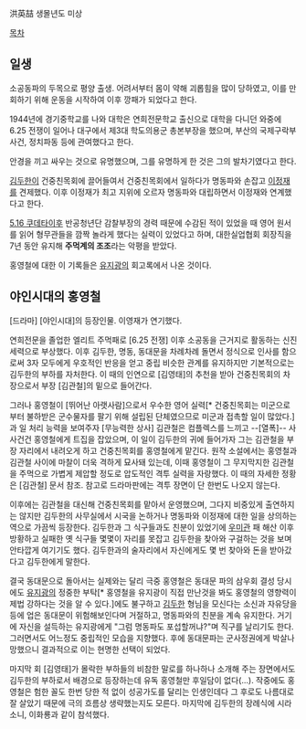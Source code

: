 洪英喆
생몰년도 미상

[[목차]]
== 일생 ==
소공동파의 두목으로 평양 출생. 어려서부터 몸이 약해 괴롭힘을 많이 당하였고, 이를 만회하기 위해 운동을 시작하여 이후 깡패가 되었다고 한다.

1944년에 경기중학교를 나와 대학은 연희전문학교 출신으로 대학을 다니던 와중에 6.25 전쟁이 일어나 대구에서 제3대 학도의용군 총본부장을 했으며, 부산의 국제구락부 사건, 정치파동 등에 관여했다고 한다.

안경을 끼고 싸우는 것으로 유명했으며, 그를 유명하게 한 것은 그의 발차기였다고 한다.

[[김두한]]이 건중친목회에 끌어들여서 건중친목회에서 일하다가 명동파와 손잡고 [[이정재(깡패)|이정재]]를 견제했다. 이후 이정재가 최고 지위에 오르자 명동파와 대립하면서 이정재와 연계했다고 한다.

[[5.16 쿠데타]]이후 반공청년단 감찰부장의 경력 때문에 수감된 적이 있었을 때 영어 원서를 읽어 형무관들을 깜짝 놀라게 했다는 실력이 있었다고 하며, 대한실업협회 회장직을 7년 동안 유지해 '''주먹계의 조조'''라는 악평을 받았다.

홍영철에 대한 이 기록들은 [[유지광]]의 회고록에서 나온 것이다.

== 야인시대의 홍영철 ==
[드라마] [야인시대]의 등장인물. 이영재가 연기했다.

연희전문을 졸업한 엘리트 주먹패로 [6.25 전쟁] 이후 소공동을 근거지로 활동하는 신진세력으로 부상했다. 이후 김두한, 명동, 동대문을 차례차례 돌면서 정식으로 인사를 함으로써 3자 모두에게 우호적인 반응을 얻고 중립 비슷한 관계를 유지하지만 기본적으로는 김두한의 부하를 자처한다. 이 때의 인연으로 [김영태]의 추천을 받아 건중친목회의 차장으로서 부장 [김관철]의 밑으로 들어간다.

그러나 홍영철이 [뛰어난 아랫사람]으로서 우수한 영어 실력[* 건중친목회는 미군으로부터 불하받은 군수물자를 팔기 위해 설립된 단체였으므로 미군과 접촉할 일이 많았다.]과 일 처리 능력을 보여주자 [무능력한 상사] 김관철은 컴플렉스를 느끼고 --[열폭]-- 사사건건 홍영철에게 트집을 잡았으며, 이 일이 김두한의 귀에 들어가자 그는 김관철을 부장 자리에서 내려오게 하고 건중친목회를 홍영철에게 맡긴다. 원작 소설에서는 홍영철과 김관철 사이에 마찰이 더욱 격하게 묘사돼 있는데, 이때 홍영철이 그 무지막지한 김관철을 주먹으로 가볍게 제압할 정도로 압도적인 격투 실력을 자랑했다. 이 때의 자세한 정황은 [김관철] 문서 참조. 참고로 드라마판에는 격투 장면이 단 한번도 나오지 않는다.

이후에는 김관철을 대신해 건중친목회를 맡아서 운영했으며, 그다지 비중있게 출연하지는 않지만 김두한의 사무실에서 시국을 논하거나 명동파와 이정재에 대한 일을 상의하는 역으로 가끔씩 등장한다. 김두한과 그 식구들과도 친분이 있었기에 [[우미관]] 패 해산 이후 방황하고 실패한 옛 식구들 몇몇이 자리를 못잡고 김두한을 찾아와 구걸하는 것을 보며 안타깝게 여기기도 했다. 김두한과의 술자리에서 자신에게도 몇 번 찾아와 돈을 받아갔다고 김두한에게 말한다.

결국 동대문으로 돌아서는 실제와는 달리 극중 홍영철은 동대문 파의 삼우회 결성 당시에도 [[유지광]]의 정중한 부탁[* 홍영철을 유지광이 직접 만난것을 봐도 홍영철의 영향력이 제법 강하다는 것을 알 수 있다.]에도 불구하고 [[김두한]] 형님을 모신다는 소신과 자유당을 등에 업은 동대문이 위험해보인다며 거절하고, 명동파와의 친분을 계속 유지한다. 거기에 자신을 설득하는 유지광에게 "그럼 명동파도 포섭할꺼냐?"며 직구를 날리기도 한다. 그러면서도 어느정도 중립적인 모습을 지향했다. 후에 동대문파는 군사정권에게 박살나 망했으니 결과적으로 이는 현명한 선택이 되었다.

마지막 회 [김영태]가 몰락한 부하들의 비참한 말로를 하나하나 소개해 주는 장면에서도 김두한의 부하로서 배경으로 등장하는데 유독 홍영철만 후일담이 없다(...). 작중에도 홍영철은 험한 꼴도 한번 당한 적 없이 성공가도를 달리는 인생인데다 그 후로도 나름대로 잘 살았기 때문에 극의 흐름상 생략했는지도 모른다. 마지막에 김두한의 장례식에 시라소니, 이화룡과 같이 참석했다.

